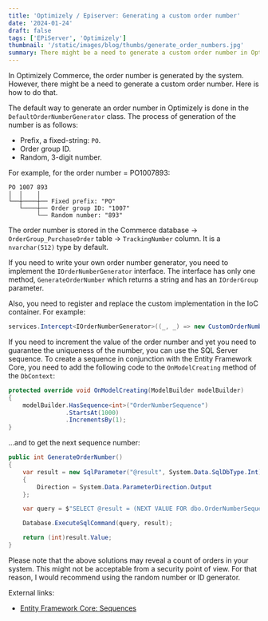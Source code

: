 ```yaml
---
title: 'Optimizely / Episerver: Generating a custom order number'
date: '2024-01-24'
draft: false
tags: ['EPiServer', 'Optimizely']
thumbnail: '/static/images/blog/thumbs/generate_order_numbers.jpg'
summary: There might be a need to generate a custom order number in Optimizely Commerce. This post shows how to do it.
---
```


In Optimizely Commerce, the order number is generated by the system. However, there might be a need to generate a custom order number. Here is how to do that.

The default way to generate an order number in Optimizely is done in the `DefaultOrderNumberGenerator` class. The process of generation of the number is as follows:

* Prefix, a fixed-string: `PO`.
* Order group ID.
* Random, 3-digit number.

For example, for the order number = PO1007893:

```
PO 1007 893
│  │    │
└──┼────┼── Fixed prefix: "PO"
   └────┼── Order group ID: "1007"
        └── Random number: "893"
```

The order number is stored in the Commerce database → `OrderGroup_PurchaseOrder` table → `TrackingNumber` column. It is a `nvarchar(512)` type by default.

If you need to write your own order number generator, you need to implement the `IOrderNumberGenerator` interface. The interface has only one method, `GenerateOrderNumber` which returns a string and has an `IOrderGroup` parameter.

Also, you need to register and replace the custom implementation in the IoC container. For example:

```csharp
services.Intercept<IOrderNumberGenerator>((_, _) => new CustomOrderNumberGenerator());
```

If you need to increment the value of the order number and yet you need to guarantee the uniqueness of the number, you can use the SQL Server sequence. To create a sequence in conjunction with the Entity Framework Core, you need to add the following code to the `OnModelCreating` method of the `DbContext`:

```csharp
protected override void OnModelCreating(ModelBuilder modelBuilder)
{
    modelBuilder.HasSequence<int>("OrderNumberSequence")
                .StartsAt(1000)
                .IncrementsBy(1);
}
```

...and to get the next sequence number:

```csharp
public int GenerateOrderNumber()
{
    var result = new SqlParameter("@result", System.Data.SqlDbType.Int)
    {
        Direction = System.Data.ParameterDirection.Output
    };

    var query = $"SELECT @result = (NEXT VALUE FOR dbo.OrderNumberSequence)";

    Database.ExecuteSqlCommand(query, result);

    return (int)result.Value;
}
```

Please note that the above solutions may reveal a count of orders in your system. This might not be acceptable from a security point of view. For that reason, I would recommend using the random number or ID generator.

External links:

* [Entity Framework Core: Sequences](https://learn.microsoft.com/en-us/ef/core/modeling/sequences)
